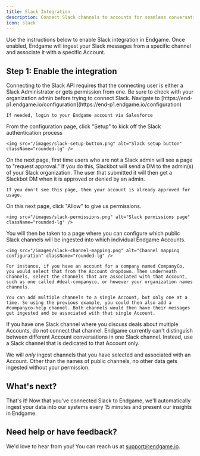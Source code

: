```yaml
---
title: Slack Integration
description: Connect Slack channels to accounts for seamless conversation tracking
icon: slack
---
```


Use the instructions below to enable Slack integration in Endgame. Once enabled, Endgame will ingest your Slack messages from a specific channel and associate it with a specific Account.

## Step 1: Enable the integration

<Warning>
  Connecting to the Slack API requires that the connecting user is either a Slack Administrator or gets permission from one. Be sure to check with your organization admin before trying to connect Slack.
</Warning>

<Steps>
  <Step title="Navigate to Configuration">
    Navigate to [https://end-p1.endgame.io/configuration](https://end-p1.endgame.io/configuration)
    
    If needed, login to your Endgame account via Salesforce
  </Step>
  
  <Step title="Start Setup">
    From the configuration page, click "Setup" to kick off the Slack authentication process
    
    <img src="/images/slack-setup-button.png" alt="Slack setup button" className="rounded-lg" />
  </Step>
  
  <Step title="Request Approval (if needed)">
    On the next page, first time users who are not a Slack admin will see a page to "request approval." If you do this, Slackbot will send a DM to the admin(s) of your Slack organization. The user that submitted it will then get a Slackbot DM when it is approved or denied by an admin.
    
    If you don't see this page, then your account is already approved for usage.
  </Step>
  
  <Step title="Grant Permissions">
    On this next page, click "Allow" to give us permissions.
    
    <img src="/images/slack-permissions.png" alt="Slack permissions page" className="rounded-lg" />
  </Step>
  
  <Step title="Configure Channel Mapping">
    You will then be taken to a page where you can configure which public Slack channels will be ingested into which individual Endgame Accounts.
    
    <img src="/images/slack-channel-mapping.png" alt="Channel mapping configuration" className="rounded-lg" />
    
    For instance, if you have an account for a company named CompanyCo, you would select that from the Account dropdown. Then underneath Channels, select the channels that are associated with that Account, such as one called #deal-companyco, or however your organization names channels.
    
    You can add multiple channels to a single Account, but only one at a time. So using the previous example, you could then also add a #companyco-help channel. Both channels would then have their messages get ingested and be associated with that single Account.
  </Step>
</Steps>

<Note>
  If you have one Slack channel where you discuss deals about multiple Accounts, do not connect that channel. Endgame currently can't distinguish between different Account conversations in one Slack channel. Instead, use a Slack channel that is dedicated to that Account only.
</Note>

We will *only* ingest channels that you have selected and associated with an Account. Other than the names of public channels, no other data gets ingested without your permission.

## What's next?

That's it! Now that you've connected Slack to Endgame, we'll automatically ingest your data into our systems every 15 minutes and present our insights in Endgame.

## Need help or have feedback?

We'd love to hear from you! You can reach us at [support@endgame.io](mailto:support@endgame.io).